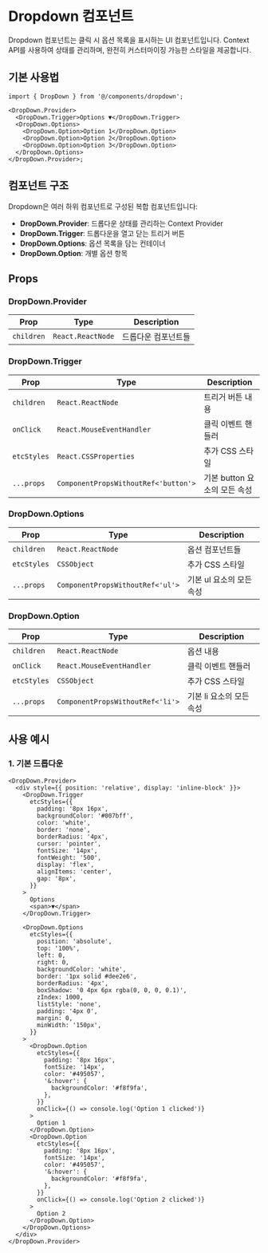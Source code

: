 # Dropdown 컴포넌트

Dropdown 컴포넌트는 클릭 시 옵션 목록을 표시하는 UI 컴포넌트입니다.
Context API를 사용하여 상태를 관리하며, 완전히 커스터마이징 가능한 스타일을 제공합니다.

## 기본 사용법

```tsx
import { DropDown } from '@/components/dropdown';

<DropDown.Provider>
  <DropDown.Trigger>Options ▼</DropDown.Trigger>
  <DropDown.Options>
    <DropDown.Option>Option 1</DropDown.Option>
    <DropDown.Option>Option 2</DropDown.Option>
    <DropDown.Option>Option 3</DropDown.Option>
  </DropDown.Options>
</DropDown.Provider>;
```

## 컴포넌트 구조

Dropdown은 여러 하위 컴포넌트로 구성된 복합 컴포넌트입니다:

- **DropDown.Provider**: 드롭다운 상태를 관리하는 Context Provider
- **DropDown.Trigger**: 드롭다운을 열고 닫는 트리거 버튼
- **DropDown.Options**: 옵션 목록을 담는 컨테이너
- **DropDown.Option**: 개별 옵션 항목

## Props

### DropDown.Provider

<table>
  <thead>
    <tr>
      <th>Prop</th>
      <th>Type</th>
      <th>Description</th>
    </tr>
  </thead>
  <tbody>
    <tr>
      <td>
        <code>children</code>
      </td>
      <td>
        <code>React.ReactNode</code>
      </td>
      <td>드롭다운 컴포넌트들</td>
    </tr>
  </tbody>
</table>

### DropDown.Trigger

<table>
  <thead>
    <tr>
      <th>Prop</th>
      <th>Type</th>
      <th>Description</th>
    </tr>
  </thead>
  <tbody>
    <tr>
      <td>
        <code>children</code>
      </td>
      <td>
        <code>React.ReactNode</code>
      </td>
      <td>트리거 버튼 내용</td>
    </tr>
    <tr>
      <td>
        <code>onClick</code>
      </td>
      <td>
        <code>React.MouseEventHandler</code>
      </td>
      <td>클릭 이벤트 핸들러</td>
    </tr>
    <tr>
      <td>
        <code>etcStyles</code>
      </td>
      <td>
        <code>React.CSSProperties</code>
      </td>
      <td>추가 CSS 스타일</td>
    </tr>
    <tr>
      <td>
        <code>...props</code>
      </td>
      <td>
        <code>ComponentPropsWithoutRef&lt;'button'&gt;</code>
      </td>
      <td>기본 button 요소의 모든 속성</td>
    </tr>
  </tbody>
</table>

### DropDown.Options

<table>
  <thead>
    <tr>
      <th>Prop</th>
      <th>Type</th>
      <th>Description</th>
    </tr>
  </thead>
  <tbody>
    <tr>
      <td>
        <code>children</code>
      </td>
      <td>
        <code>React.ReactNode</code>
      </td>
      <td>옵션 컴포넌트들</td>
    </tr>
    <tr>
      <td>
        <code>etcStyles</code>
      </td>
      <td>
        <code>CSSObject</code>
      </td>
      <td>추가 CSS 스타일</td>
    </tr>
    <tr>
      <td>
        <code>...props</code>
      </td>
      <td>
        <code>ComponentPropsWithoutRef&lt;'ul'&gt;</code>
      </td>
      <td>기본 ul 요소의 모든 속성</td>
    </tr>
  </tbody>
</table>

### DropDown.Option

<table>
  <thead>
    <tr>
      <th>Prop</th>
      <th>Type</th>
      <th>Description</th>
    </tr>
  </thead>
  <tbody>
    <tr>
      <td>
        <code>children</code>
      </td>
      <td>
        <code>React.ReactNode</code>
      </td>
      <td>옵션 내용</td>
    </tr>
    <tr>
      <td>
        <code>onClick</code>
      </td>
      <td>
        <code>React.MouseEventHandler</code>
      </td>
      <td>클릭 이벤트 핸들러</td>
    </tr>
    <tr>
      <td>
        <code>etcStyles</code>
      </td>
      <td>
        <code>CSSObject</code>
      </td>
      <td>추가 CSS 스타일</td>
    </tr>
    <tr>
      <td>
        <code>...props</code>
      </td>
      <td>
        <code>ComponentPropsWithoutRef&lt;'li'&gt;</code>
      </td>
      <td>기본 li 요소의 모든 속성</td>
    </tr>
  </tbody>
</table>

## 사용 예시

### 1. 기본 드롭다운

```tsx
<DropDown.Provider>
  <div style={{ position: 'relative', display: 'inline-block' }}>
    <DropDown.Trigger
      etcStyles={{
        padding: '8px 16px',
        backgroundColor: '#007bff',
        color: 'white',
        border: 'none',
        borderRadius: '4px',
        cursor: 'pointer',
        fontSize: '14px',
        fontWeight: '500',
        display: 'flex',
        alignItems: 'center',
        gap: '8px',
      }}
    >
      Options
      <span>▼</span>
    </DropDown.Trigger>

    <DropDown.Options
      etcStyles={{
        position: 'absolute',
        top: '100%',
        left: 0,
        right: 0,
        backgroundColor: 'white',
        border: '1px solid #dee2e6',
        borderRadius: '4px',
        boxShadow: '0 4px 6px rgba(0, 0, 0, 0.1)',
        zIndex: 1000,
        listStyle: 'none',
        padding: '4px 0',
        margin: 0,
        minWidth: '150px',
      }}
    >
      <DropDown.Option
        etcStyles={{
          padding: '8px 16px',
          fontSize: '14px',
          color: '#495057',
          '&:hover': {
            backgroundColor: '#f8f9fa',
          },
        }}
        onClick={() => console.log('Option 1 clicked')}
      >
        Option 1
      </DropDown.Option>
      <DropDown.Option
        etcStyles={{
          padding: '8px 16px',
          fontSize: '14px',
          color: '#495057',
          '&:hover': {
            backgroundColor: '#f8f9fa',
          },
        }}
        onClick={() => console.log('Option 2 clicked')}
      >
        Option 2
      </DropDown.Option>
    </DropDown.Options>
  </div>
</DropDown.Provider>
```

